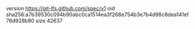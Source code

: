 version https://git-lfs.github.com/spec/v1
oid sha256:a7b39530c094b90abc0ca1514ea3f268e754b3e7b4d96c8dea141ef76d928b80
size 42637
